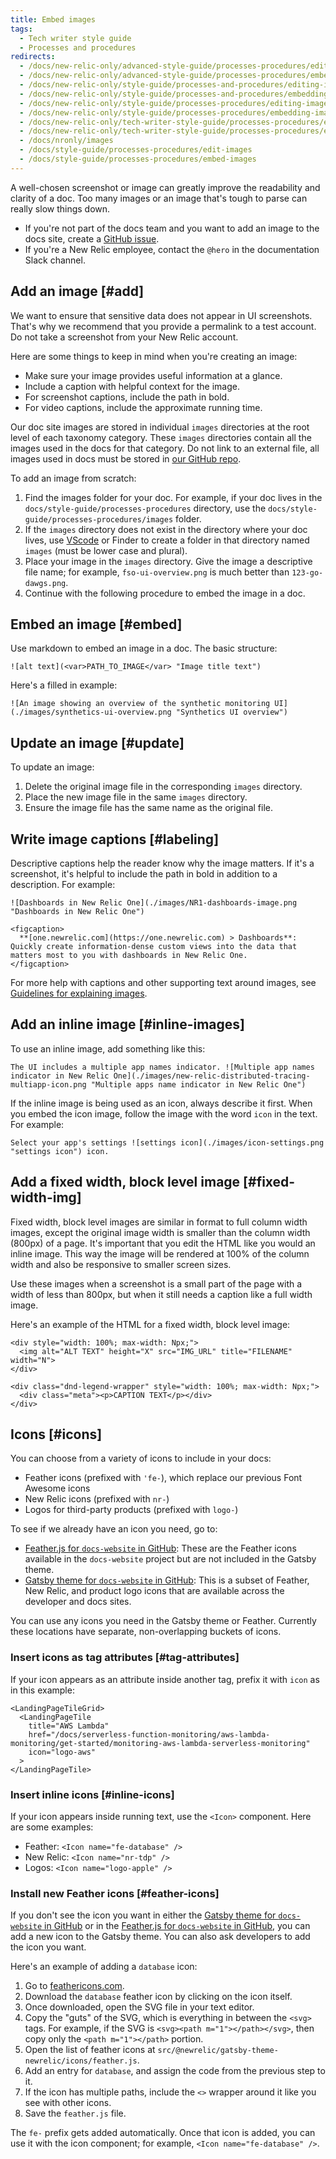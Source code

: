 ```yaml
---
title: Embed images
tags:
  - Tech writer style guide
  - Processes and procedures
redirects:
  - /docs/new-relic-only/advanced-style-guide/processes-procedures/editing-images
  - /docs/new-relic-only/advanced-style-guide/processes-procedures/embedding-images
  - /docs/new-relic-only/style-guide/processes-and-procedures/editing-images
  - /docs/new-relic-only/style-guide/processes-and-procedures/embedding-images
  - /docs/new-relic-only/style-guide/processes-procedures/editing-images
  - /docs/new-relic-only/style-guide/processes-procedures/embedding-images
  - /docs/new-relic-only/tech-writer-style-guide/processes-procedures/editing-images
  - /docs/new-relic-only/tech-writer-style-guide/processes-procedures/embedding-images
  - /docs/nronly/images
  - /docs/style-guide/processes-procedures/edit-images
  - /docs/style-guide/processes-procedures/embed-images
---
```


A well-chosen screenshot or image can greatly improve the readability and clarity of a doc. Too many images or an image that's tough to parse can really slow things down.

* If you're not part of the docs team and you want to add an image to the docs site, create a [GitHub issue](https://github.com/newrelic/docs-website/issues/new/choose).
* If you're a New Relic employee, contact the `@hero` in the documentation Slack channel.

## Add an image [#add]

We want to ensure that sensitive data does not appear in UI screenshots. That's why we recommend that you provide a permalink to a test account. Do not take a screenshot from your New Relic account.

Here are some things to keep in mind when you're creating an image:

* Make sure your image provides useful information at a glance.
* Include a caption with helpful context for the image.
* For screenshot captions, include the path in bold.
* For video captions, include the approximate running time.

Our doc site images are stored in individual `images` directories at the root level of each taxonomy category. These `images` directories contain all the images used in the docs for that category. Do not link to an external file, all images used in docs must be stored in [our GitHub repo](https://github.com/newrelic/docs-website).

To add an image from scratch:

1. Find the images folder for your doc. For example, if your doc lives in the `docs/style-guide/processes-procedures` directory, use the `docs/style-guide/processes-procedures/images` folder.
2. If the `images` directory does not exist in the directory where your doc lives, use [VScode](https://code.visualstudio.com/docs/getstarted/tips-and-tricks#_create-or-open-a-file) or Finder to create a folder in that directory named `images` (must be lower case and plural).
3. Place your image in the `images` directory. Give the image a descriptive file name; for example, `fso-ui-overview.png` is much better than `123-go-dawgs.png`.
4. Continue with the following procedure to embed the image in a doc.

## Embed an image [#embed]

Use markdown to embed an image in a doc. The basic structure:

```
![alt text](<var>PATH_TO_IMAGE</var> "Image title text")
```

Here's a filled in example:

```
![An image showing an overview of the synthetic monitoring UI](./images/synthetics-ui-overview.png "Synthetics UI overview")
```

## Update an image [#update]

To update an image:

1. Delete the original image file in the corresponding `images` directory.
2. Place the new image file in the same `images` directory.
3. Ensure the image file has the same name as the original file.

## Write image captions [#labeling]

Descriptive captions help the reader know why the image matters. If it's a screenshot, it's helpful to include the path in bold in addition to a description. For example:

```
![Dashboards in New Relic One](./images/NR1-dashboards-image.png "Dashboards in New Relic One")

<figcaption>
  **[one.newrelic.com](https://one.newrelic.com) > Dashboards**: Quickly create information-dense custom views into the data that matters most to you with dashboards in New Relic One.
</figcaption>
```

For more help with captions and other supporting text around images, see [Guidelines for explaining images](/docs/style-guide/writing-guidelines/screenshots-images#identify-images).

## Add an inline image [#inline-images]

To use an inline image, add something like this:

```
The UI includes a multiple app names indicator. ![Multiple app names indicator in New Relic One](./images/new-relic-distributed-tracing-multiapp-icon.png "Multiple apps name indicator in New Relic One")
```

If the inline image is being used as an icon, always describe it first. When you embed the icon image, follow the image with the word `icon` in the text. For example:

```
Select your app's settings ![settings icon](./images/icon-settings.png "settings icon") icon.
```

## Add a fixed width, block level image [#fixed-width-img]

Fixed width, block level images are similar in format to full column width images, except the original image width is smaller than the column width (800px) of a page. It's important that you edit the HTML like you would an inline image. This way the image will be rendered at 100% of the column width and also be responsive to smaller screen sizes.

Use these images when a screenshot is a small part of the page with a width of less than 800px, but when it still needs a caption like a full width image.

Here's an example of the HTML for a fixed width, block level image:

```
<div style="width: 100%; max-width: Npx;">
  <img alt="ALT TEXT" height="X" src="IMG_URL" title="FILENAME" width="N">
</div>
	
<div class="dnd-legend-wrapper" style="width: 100%; max-width: Npx;">
  <div class="meta"><p>CAPTION TEXT</p></div>
</div>
```

## Icons [#icons]

You can choose from a variety of icons to include in your docs:

* Feather icons (prefixed with `'fe-`), which replace our previous Font Awesome icons
* New Relic icons (prefixed with `nr-`)
* Logos for third-party products (prefixed with `logo-`)

To see if we already have an icon you need, go to:

* [Feather.js for `docs-website` in GitHub](https://github.com/newrelic/docs-website/blob/develop/src/@newrelic/gatsby-theme-newrelic/icons/feather.js#L100-L104): These are the Feather icons available in the `docs-website` project but are not included in the Gatsby theme.
* [Gatsby theme for `docs-website` in GitHub](https://github.com/newrelic/docs-website/tree/develop/src/%40newrelic/gatsby-theme-newrelic/icons): This is a subset of Feather, New Relic, and product logo icons that are available across the developer and docs sites.

You can use any icons you need in the Gatsby theme or Feather. Currently these locations have separate, non-overlapping buckets of icons.

### Insert icons as tag attributes [#tag-attributes]

If your icon appears as an attribute inside another tag, prefix it with `icon` as in this example:

```
<LandingPageTileGrid>
  <LandingPageTile
    title="AWS Lambda"
    href="/docs/serverless-function-monitoring/aws-lambda-monitoring/get-started/monitoring-aws-lambda-serverless-monitoring"
    icon="logo-aws"
  >
</LandingPageTile>
```

### Insert inline icons [#inline-icons]

If your icon appears inside running text, use the `<Icon>` component. Here are some examples:

* Feather: `<Icon name="fe-database" />`
* New Relic: `<Icon name="nr-tdp" />`
* Logos: `<Icon name="logo-apple" />`

### Install new Feather icons [#feather-icons]

If you don't see the icon you want in either the [Gatsby theme for `docs-website` in GitHub](https://github.com/newrelic/gatsby-theme-newrelic/tree/develop/packages/gatsby-theme-newrelic#available-icons) or in the [Feather.js for `docs-website` in GitHub](https://github.com/newrelic/docs-website/blob/develop/src/@newrelic/gatsby-theme-newrelic/icons/feather.js#L100-L104), you can add a new icon to the Gatsby theme. You can also ask developers to add the icon you want.

Here's an example of adding a `database` icon:

1. Go to [feathericons.com](https://feathericons.com/).
2. Download the `database` feather icon by clicking on the icon itself.
3. Once downloaded, open the SVG file in your text editor.
4. Copy the "guts" of the SVG, which is everything in between the `<svg>` tags. For example, if the SVG is `<svg><path m="1"></path></svg>`, then copy only the `<path m="1"></path>` portion.
5. Open the list of feather icons at `src/@newrelic/gatsby-theme-newrelic/icons/feather.js`.
6. Add an entry for `database`, and assign the code from the previous step to it.
7. If the icon has multiple paths, include the `<>` wrapper around it like you see with other icons.
8. Save the `feather.js` file.

The `fe-` prefix gets added automatically. Once that icon is added, you can use it with the icon component; for example, `<Icon name="fe-database" />`.
